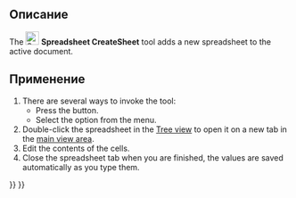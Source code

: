 <languages/>

{{Docnav/ru
|
|[[Spreadsheet_Import/ru|Импорт электронной таблицы]]
|[[Spreadsheet_Workbench/ru|Электронные таблицы]]
|IconL=
|IconR=Spreadsheet_Import.svg
|IconC=Workbench_Spreadsheet.svg
}}

{{GuiCommand/ru
|Name=Spreadsheet CreateSheet
|Name/ru=Создать электронную таблицу
|MenuLocation=Spreadsheet → Создать электронную таблицу
|Workbenches=[[Spreadsheet_Workbench/ru|Spreadsheet]]
|Version=0.17
}}

<span id="Description"></span>
==Описание==

The [[File:Spreadsheet_CreateSheet.svg|24px]] '''Spreadsheet CreateSheet''' tool adds a new spreadsheet to the active document.

<span id="Usage"></span>
==Применение==

# There are several ways to invoke the tool:
#* Press the {{Button|[[File:Spreadsheet_CreateSheet.svg|16px]] [[Spreadsheet_CreateSheet|Create spreadsheet]]}} button.
#* Select the {{MenuCommand|Spreadsheet → [[File:Spreadsheet_CreateSheet.svg|16px]] Create spreadsheet}} option from the menu.
# Double-click the spreadsheet in the [[Tree_view|Tree view]] to open it on a new tab in the [[main_view_area|main view area]].
# Edit the contents of the cells.
# Close the spreadsheet tab when you are finished, the values are saved automatically as you type them.


{{Docnav/ru
|
|[[Spreadsheet_Import/ru|Импорт электронной таблицы]]
|[[Spreadsheet_Workbench/ru|Электронные таблицы]]
|IconL=
|IconR=Spreadsheet_Import.svg
|IconC=Workbench_Spreadsheet.svg
}}

{{Spreadsheet_Tools_navi{{#translation:}}}}
{{Userdocnavi{{#translation:}}}}
